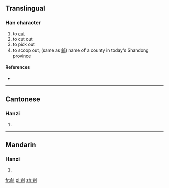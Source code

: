==Translingual==

===Han character===
{{Han char|rn=18|rad=刀|as=09|sn=11|four=|canj=人弓中弓 (ONLN)|ids=⿰[[俞]][[刂]]}}

# to [[cut]]
# to cut out
# to pick out
# to scoop out, (same as [[鄃]]) name of a county in today's Shandong province

====References====
* {{Han ref|kx=0142.050|hdz=10349.020|uh=34F1|ud=13553}}

----

==Cantonese==

===Hanzi===
{{yue-hanzi|jyut=|y=syu1}}

# {{defn|Cantonese|sort=刀09}}

----

==Mandarin==

===Hanzi===
{{cmn-hanzi|pin=[[tóu]] ([[tou2]])|wg=t'ou<sup>2</sup>}}

# {{defn|Mandarin|sort=刀09}}

[[fr:㓱]]
[[pl:㓱]]
[[zh:㓱]]